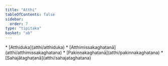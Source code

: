 ```yaml
---
title: "Atthi"
tableOfContents: false
sidebar:
  order: 7
type: "tipitaka"
basket: "ab"
---
```



<DynamicBreadcrumb />



<TableOfContents>
* [Atthiduka](atthi/atthiduka)
* [Atthimissakaghaṭanā](atthi/atthimissakaghatana)
* [Pakiṇṇakaghaṭanā](atthi/pakinnakaghatana)
* [Sahajātaghaṭanā](atthi/sahajataghatana)
</TableOfContents>